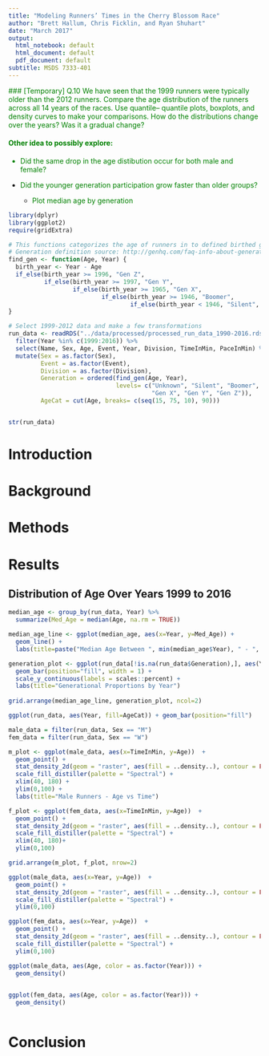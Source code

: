 ```yaml
---
title: "Modeling Runners’ Times in the Cherry Blossom Race"
author: "Brett Hallum, Chris Ficklin, and Ryan Shuhart"
date: "March 2017"
output:
  html_notebook: default
  html_document: default
  pdf_document: default
subtitle: MSDS 7333-401
---
```


<font color = "green">
### [Temporary]
Q.10 We have seen that the 1999 runners were typically older than the 2012 runners.
Compare the age distribution of the runners across all 14 years of the races. Use quantile–
quantile plots, boxplots, and density curves to make your comparisons. How do the
distributions change over the years? Was it a gradual change?

#### Other idea to possibly explore:
* Did the same drop in the age distibution occur for both male and female?

* Did the younger generation participation grow faster than older groups?
    * Plot median age by generation
</font>



```r
library(dplyr)
library(ggplot2)
require(gridExtra)
```

```r
# This functions categorizes the age of runners in to defined birthed generations
# Generation definition source: http://genhq.com/faq-info-about-generations/
find_gen <- function(Age, Year) {
  birth_year <- Year - Age
  if_else(birth_year >= 1996, "Gen Z",
          if_else(birth_year >= 1997, "Gen Y",
                  if_else(birth_year >= 1965, "Gen X",
                          if_else(birth_year >= 1946, "Boomer",
                                  if_else(birth_year < 1946, "Silent", "Unknown")))))
}

# Select 1999-2012 data and make a few transformations
run_data <- readRDS("../data/processed/processed_run_data_1990-2016.rds") %>%
  filter(Year %in% c(1999:2016)) %>%
  select(Name, Sex, Age, Event, Year, Division, TimeInMin, PaceInMin) %>%
  mutate(Sex = as.factor(Sex),
         Event = as.factor(Event),
         Division = as.factor(Division),
         Generation = ordered(find_gen(Age, Year), 
                              levels= c("Unknown", "Silent", "Boomer", 
                                        "Gen X", "Gen Y", "Gen Z")),
         AgeCat = cut(Age, breaks= c(seq(15, 75, 10), 90)))


str(run_data)
```


# Introduction


# Background


# Methods


# Results 

## Distribution of Age Over Years 1999 to 2016
```r
median_age <- group_by(run_data, Year) %>%
  summarize(Med_Age = median(Age, na.rm = TRUE))

median_age_line <- ggplot(median_age, aes(x=Year, y=Med_Age)) + 
  geom_line() + 
  labs(title=paste("Median Age Between ", min(median_age$Year), " - ", max(median_age$Year), sep=""))
```

```r
generation_plot <- ggplot(run_data[!is.na(run_data$Generation),], aes(Year, fill=Generation, color=Generation)) + 
  geom_bar(position="fill", width = 1) +
  scale_y_continuous(labels = scales::percent) +
  labs(title="Generational Proportions by Year")
  
grid.arrange(median_age_line, generation_plot, ncol=2)
```


```r
ggplot(run_data, aes(Year, fill=AgeCat)) + geom_bar(position="fill") 
```

```r

male_data = filter(run_data, Sex == "M")
fem_data = filter(run_data, Sex == "W")

m_plot <- ggplot(male_data, aes(x=TimeInMin, y=Age))  +
  geom_point() + 
  stat_density_2d(geom = "raster", aes(fill = ..density..), contour = FALSE) + 
  scale_fill_distiller(palette = "Spectral") +
  xlim(40, 180) +
  ylim(0,100) +
  labs(title="Male Runners - Age vs Time")

f_plot <- ggplot(fem_data, aes(x=TimeInMin, y=Age))  +
  geom_point() + 
  stat_density_2d(geom = "raster", aes(fill = ..density..), contour = FALSE) + 
  scale_fill_distiller(palette = "Spectral") +
  xlim(40, 180)+
  ylim(0,100)

grid.arrange(m_plot, f_plot, nrow=2)
```


```r
ggplot(male_data, aes(x=Year, y=Age))  +
  geom_point() + 
  stat_density_2d(geom = "raster", aes(fill = ..density..), contour = FALSE) + 
  scale_fill_distiller(palette = "Spectral") +
  ylim(0,100)
```
```r
ggplot(fem_data, aes(x=Year, y=Age))  +
  geom_point() + 
  stat_density_2d(geom = "raster", aes(fill = ..density..), contour = FALSE) + 
  scale_fill_distiller(palette = "Spectral") +
  ylim(0,100)
```


```r
ggplot(male_data, aes(Age, color = as.factor(Year))) +
  geom_density()
  
```

```r
ggplot(fem_data, aes(Age, color = as.factor(Year))) +
  geom_density()
  
```

# Conclusion































